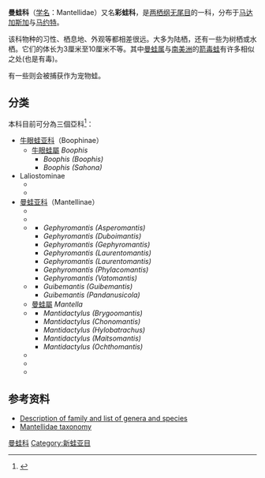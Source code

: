 {{NoteTA|G1=LS}}
{{Automatic taxobox
| name = 曼蛙科
| image = Golden mantella.JPG
| image_width = 250px
| image_caption = [[金色曼蛙|金色曼蛙]]
| taxon = Mantellidae
| authority = [[Raymond_Ferdinand_Laurent|Laurent]], 1946
| subdivision_ranks = 亚科
| subdivision = 参见内文
| range_map = Mantellidae distrib.PNG
| range_map_width = 250px
| range_map_caption = 曼蛙科分布
}}
'''曼蛙科'''（[[学名|学名]]：Mantellidae）又名'''彩蛙科'''，是[[两栖纲|两栖纲]][[无尾目|无尾目]]的一科，分布于[[马达加斯加|马达加斯加]]与[[马约特|马约特]]。

该科物种的习性、栖息地、外观等都相差很远。大多为陆栖，还有一些为树栖或水栖。它们的体长为3厘米至10厘米不等。其中[[曼蛙属|曼蛙属]]与[[南美洲|南美洲]]的[[箭毒蛙|箭毒蛙]]有许多相似之处(也是有毒)。

有一些则会被捕获作为宠物蛙。

== 分类 ==
本科目前可分為三個亞科<ref>{{Cite web|title=AmphibiaWeb - Mantellidae|url=https://amphibiaweb.org/lists/Mantellidae.shtml|work=amphibiaweb.org|accessdate=2019-04-16|archive-date=2019-03-21|archive-url=https://web.archive.org/web/20190321174736/https://amphibiaweb.org/lists/Mantellidae.shtml|dead-url=no}}</ref>：

* [[牛眼蛙亚科|牛眼蛙亚科]]（Boophinae）
** [[牛眼蛙屬|牛眼蛙屬]] ''Boophis''
*** ''Boophis (Boophis)''
*** ''Boophis (Sahona)''
* Laliostominae
** ''{{tsl|en|Aglyptodactylus||Aglyptodactylus}}''
** ''{{tsl|en|Laliostoma||Laliostoma}}''
* [[曼蛙亚科|曼蛙亚科]]（Mantellinae）
** ''{{tsl|en|Blommersia||Blommersia}}''
** ''{{tsl|en|Boehmantis||Boehmantis}}''
** ''{{tsl|en|Gephyromantis||Gephyromantis}}''
*** ''Gephyromantis (Asperomantis)''
*** ''Gephyromantis (Duboimantis)''
*** ''Gephyromantis (Gephyromantis)''
*** ''Gephyromantis (Laurentomantis)''
*** ''Gephyromantis (Laurentomantis)''
*** ''Gephyromantis (Phylacomantis)''
*** ''Gephyromantis (Vatomantis)''
** ''{{tsl|en|Guibemantis||Guibemantis}}''
*** ''Guibemantis (Guibemantis)''
*** ''Guibemantis (Pandanusicola)''
** [[曼蛙屬|曼蛙屬]] ''Mantella''
**''{{tsl|en|Mantidactylus||Mantidactylus}}''
*** ''Mantidactylus (Brygoomantis)''
*** ''Mantidactylus (Chonomantis)''
*** ''Mantidactylus (Hylobatrachus)''
*** ''Mantidactylus (Maitsomantis)''
*** ''Mantidactylus (Ochthomantis)''
**''{{tsl|en|Spinomantis||Spinomantis}}''
**''{{tsl|en|Tsingymantis||Tsingymantis}}''
**''{{tsl|en|Wakea||Wakea}}''

== 参考资料 ==
{{reflistF}}
* [https://web.archive.org/web/20051218045148/http://elib.cs.berkeley.edu/aw/lists/Mantellidae.shtml  Description of family and list of genera and species] 
* [https://web.archive.org/web/20060310203724/http://www.livingunderworld.org/anura/database/mantellidae/  Mantellidae taxonomy] 
{{reflistH}}

{{无尾目}}
{{Taxonbar|from=Q56054}}

[[Category:曼蛙科|]]
[[Category:新蛙亚目|Category:新蛙亚目]]


{{Amphibian-stub}}